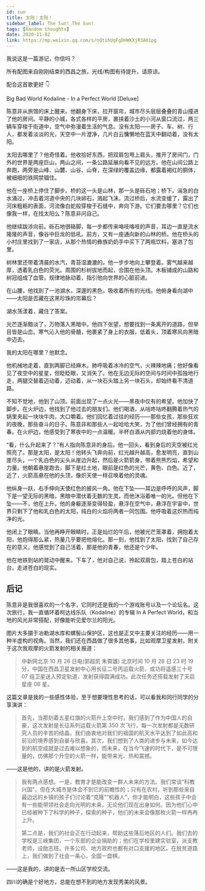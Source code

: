 ```yaml
---
id: sun
title: 太阳！太阳！
sidebar_label: The Sun! The Sun!
tags: [Random thoughts]
date: 2020-11-02
link: https://mp.weixin.qq.com/s/nQtihUgFgDHWKXjR3A01pg
---
```



<DocMetadataBanner frontMatter={frontMatter} />

我说这是一篇游记，你信吗？

所有配图来自刚刚结束的西昌之旅，光线/构图有待提升，请原谅。

配合这首歌更好 👇

Big Bad World Kodaline - In a Perfect World \[Deluxe\]

陈意非从旅馆的床上醒来。他翻身下床，拉开窗帘，城市尽头层层叠叠的青山撞进了他的房间。平静的小城，各式各样的平房，裹挟着沙土的小河从窗口流过，两三辆车穿梭于街道中，空气中弥漫着生活的气息。没有太阳——房子、车、树、行人，都发着淡淡的光，天空中一片澄净，几片白云慵懒地在蓝天中翻动着，没有太阳。

太阳去哪里了？他奇怪着。他收拾好东西，把双肩包甩上肩头，推开了房间门，门外的世界是两座巨山，两山之间，一条公路延展向看不见的远方。他在山间公路上奔跑，两旁是山峰、山麓、山谷、山脊，在深绿的覆盖边缘，都露着褐红的胴体，被细细的铁网禁锢住。

<Figure src="/img/./docs/Stories/sun/JGibibkelET693VWk8BG4ckZiacJLE60dAbMJcNxKnYyRdOiaJ5g44UTw4Mh5SBzIgzmaG6EooyQnOwdc8Ipv12Ijg.jpeg"></Figure>

他在一座桥上停住了脚步。桥的这一头是山林，那一头是砾石地；桥下，湍急的白水涌过，冲击着河道中央的几块卵石，溅起飞沫。流过桥后，水流变缓了，露出了河床粗粝的表面，河流像白蛇般穿梭于石缝中，奔向下游。它们要去哪里？它们也像我一样，在找太阳么？陈意非问自己。

<Figure src="/img/./docs/Stories/sun/JGibibkelET693VWk8BG4ckZiacJLE60dAbpbn5kpCA5f4ULkR361rUdrH3D31I0icVfjc55QRokmOdU89uicic9wqHw.jpeg"></Figure>

他继续跋涉向前。砾石地很硌脚，每一步都传来咯吱咯吱的声音，耳边一直是流水隆隆的声音，像谷中巨龙的低吼。前方，又有一座通向新的山林的桥。他在桥头的小村庄里找到了一家店，从那个热情的彝族奶奶手中买下了两瓶饮料，塞进了包里。

树林里还带着清晨的水汽，青苔湿漉漉的。他一步步地向上攀登着。雾气越来越厚，透着乳白色的荧光。周围的杉树拔地而起，合围在他头顶。木板铺成的山路和树冠组成了血管，规律地脉动着，指引他向世界的心脏前进。

在山腰，他找到了一池湖水，深邃的黑色，吸收着所有的光线。他俯身看向湖中——太阳是否藏在这黑珍珠的帘幕后？

湖水荡漾着，藏住了答案。

<Figure src="/img/./docs/Stories/sun/JGibibkelET693VWk8BG4ckZiacJLE60dAbVpGdmCu1QdfdDrYLYQiaIGBx9ibLaEVlZjNTJn2TlGqVPIGIibI19ibHAQ.jpeg"></Figure>

光芒逐渐黯淡了，万物落入黑暗中。他四下张望，想要找到一条离开的道路，但举目皆是山峦。寒气沁入他的骨髓，他裹紧了身上的衣服，低着头，顶着寒风向黑暗中迈去。

我的太阳在哪里？他默念。

他机械地走着，直到两脚已经麻木。肺呼吸着冰冷的空气，火辣辣地痛；他好像看见了夜空中的星星，但眨眨眼，又消失了。他在无边无际的空间与时间中孤独地行走，两腿交替着迈动着，迈动着，从一块石头踏上另一块石头，却始终看不清道路。

不知不觉地，他到了山顶。前面出现了一点火光——黑夜中仅有的希望。他加快了脚步。在火炉边，他找到了他过去的朋友们。他们喝酒，从咕咚咕咚翻腾着热气的锅里夹起一块块牛肉，大口嚼着。他们回忆着过往的经历——那些女孩，那些狂欢的夜晚，那些奋斗的日子。陈意非和那些人一起哈哈大笑，为了他们曾经拥有的青春。在火炉边，他感受到了寒夜中的一点温暖。半杯白酒从内部灼烧着他的身体。

“看，什么升起来了？”有人指向陈意非的身后。他一回头，看到身后的天空被红光照亮了。那是太阳，是太阳！他转头飞奔向前，红光越升越高，愈发明亮，直到山崖尽头，一个乳白色的尖头从崖边升起，然后是火箭箭身，带着熊熊烈焰，希望和力量。他朝着悬崖跑去，脚下是红土地，眼前是红色的光芒，黄色、白色。近了，近了，火箭高悬在他的头顶，像炽天使一样召唤着他的灵魂。

<Figure src="/img/./docs/Stories/sun/JGibibkelET693VWk8BG4ckZiacJLE60dAbjyodpty4XcYHUDQ5dx9mcuicREVPNxOqhxgqnyicL43ulXhGobHqwM6Q.jpeg"></Figure>

他纵身一跃，右手伸向天使红色的披风一角。他在下坠——耳边是呼呼的风声，脚下是一望无际的黑暗，黑暗中潜伏着无数的生灵，而他沐浴着唯一的光。但他在下坠——不，他在上升。他的身躯逐渐变得轻盈，悬浮在空气中，悬浮在宇宙中，世界只剩下了他和乳白色的太阳，纯白的火焰将两者一同包围。他呼吸着这炽热而纯净的光。

他闭上了眼睛。当他再睁开眼睛时，正是灿烂的午后，他被光芒笼罩着，拥抱着太阳，他抱得那么紧，热量几乎要把他熔化。那一刻，他找到了太阳，找到了自己存在的意义。他感觉到了自己活着，那是他的青春，他还是个少年。

他在地铁到站的晃动中醒来。下车了，他对自己说，拎起双肩包，踏上苍白的站台，走进苍白的现实。

## 后记

陈意非是我很喜欢的一个名字，它同时还是我的一个游戏账号以及一个论坛名。这次旅行，我一直循环着柯达线乐队（Kodaline）的专辑 In A Perfect World，和当地的风光非常搭配，好像能听见爱尔兰的阳光。

图片大多摄于冶勒湖水库和螺髻山保护区，这也是正文中主要关注的经历——用一种半虚构的视角。当然，我们还在西昌做了很多其他事，比如观摩卫星发射。附关于这次我观摩的火箭发射的相关报道：

> 中新网北京 10 月 26 日电(郭超凯 朱霄雄) 北京时间 10 月 26 日 23 时 19 分，中国在西昌卫星发射中心用长征二号丙运载火箭，成功将遥感三十号 07 组卫星送入预定轨道，发射获得圆满成功。此次任务还搭载发射了天启星座 06 星。

这篇文章是我的一些感性体验，至于想要理性思考的话，可以看我和同行同学的分享演讲：

> 首先，当那刻着五星红旗的火箭升上空中时，我们感到了作为中国人的自豪，这次发射是长征系列运载火箭第 350 次飞行，每一次发射都是无数研究人员的辛苦的结晶，我们由衷地对我们的祖国的航天水平达到了如此高和前沿的境界感到自豪与欣喜。其次，我们想到了人类的进步与未来，如今达到的航空成就是过去难以想象的，而未来，在当今飞速的时代下，是不可限量的，仿佛那个升空的火箭一样，能带来光、热和震撼。

——这是他的，讲的是火箭发射。

> 我有两点感想。一是，教育才是能改变一群人未来的方法。我们常谈“科教兴国”，但在大城市是体会不到它的前瞻性的；只有在农村，听到那些来自最边远的乡镇的孩子们讨论着“克隆”“机器人”，你才能明白，这些孩子中会有一些能带领社会走向光明的未来，无论他们现在出身如何。因为他们心中已经被种下了科学的种子，探索的种子，他们的未来会像那枚火箭一样冉冉上升。
>
> 第二点是，我们的社会正在行动起来，帮助这些落后地区的人们。我们去的学校是三峡集团，一个东部的企业捐助的；他们在学校里建实验室，派支教老师，设励志班。许多公司、地方政府也都有对口支援的地区。在脱贫道路上，我们做到了社会一条心，全国一盘棋。

——这是我的，讲的是去一所山区学校交流。

四川的确是个好地方，总能在想不到的地方发现秀美的风景。
